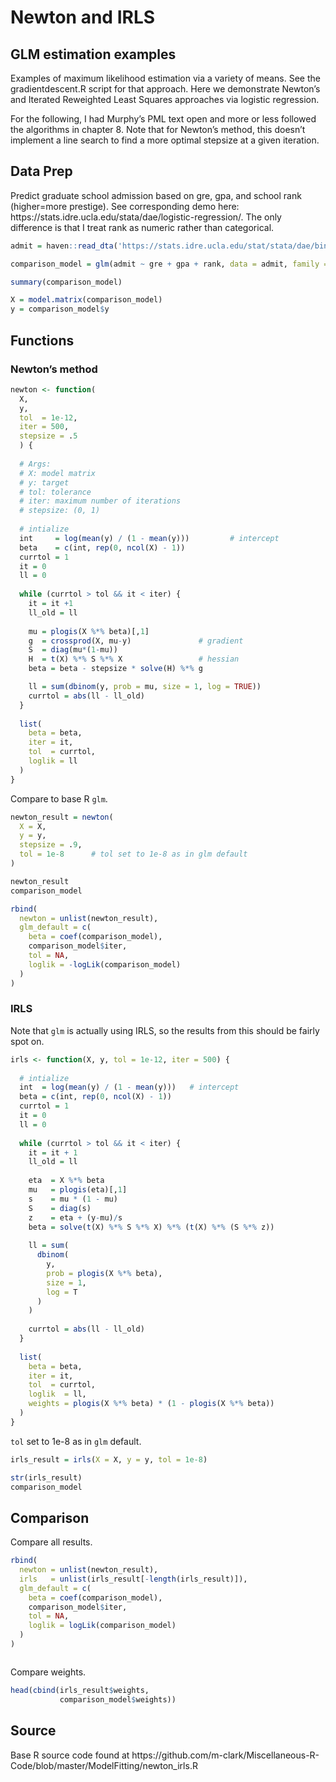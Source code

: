 # Newton and IRLS


## GLM estimation examples

Examples of maximum likelihood estimation via a variety of means.  See the
gradientdescent.R script for that approach.  Here we demonstrate Newton's and
Iterated Reweighted Least Squares approaches via logistic regression.


For the following, I had Murphy's PML text open and more or less followed the 
algorithms in chapter 8.  Note that for Newton's method, this doesn't
implement a line search to find a more optimal stepsize at a given iteration.

## Data Prep

Predict graduate school admission based on gre, gpa, and school rank
(higher=more prestige). See corresponding demo here:
https://stats.idre.ucla.edu/stata/dae/logistic-regression/. The only
difference is that I treat rank as numeric rather than categorical.

```r
admit = haven::read_dta('https://stats.idre.ucla.edu/stat/stata/dae/binary.dta')

comparison_model = glm(admit ~ gre + gpa + rank, data = admit, family = binomial)

summary(comparison_model)

X = model.matrix(comparison_model)
y = comparison_model$y
```




## Functions
### Newton's method

```r
newton <- function(
  X,
  y,
  tol  = 1e-12,
  iter = 500,
  stepsize = .5
  ) {
  
  # Args: 
  # X: model matrix
  # y: target
  # tol: tolerance
  # iter: maximum number of iterations
  # stepsize: (0, 1)
  
  # intialize
  int     = log(mean(y) / (1 - mean(y)))         # intercept
  beta    = c(int, rep(0, ncol(X) - 1))
  currtol = 1
  it = 0
  ll = 0
  
  while (currtol > tol && it < iter) {
    it = it +1
    ll_old = ll
    
    mu = plogis(X %*% beta)[,1]
    g  = crossprod(X, mu-y)               # gradient
    S  = diag(mu*(1-mu)) 
    H  = t(X) %*% S %*% X                 # hessian
    beta = beta - stepsize * solve(H) %*% g

    ll = sum(dbinom(y, prob = mu, size = 1, log = TRUE))
    currtol = abs(ll - ll_old)
  }
  
  list(
    beta = beta,
    iter = it,
    tol  = currtol,
    loglik = ll
  )
}

```

Compare to base R `glm`.

```r
newton_result = newton(
  X = X,
  y = y,
  stepsize = .9,
  tol = 1e-8      # tol set to 1e-8 as in glm default
) 

newton_result
comparison_model

rbind(
  newton = unlist(newton_result),
  glm_default = c(
    beta = coef(comparison_model),
    comparison_model$iter,
    tol = NA,
    loglik = -logLik(comparison_model)
  )
)
```






### IRLS 

Note that `glm` is actually using IRLS, so the results from this should be
fairly spot on.

```r
irls <- function(X, y, tol = 1e-12, iter = 500) {
  
  # intialize
  int  = log(mean(y) / (1 - mean(y)))   # intercept
  beta = c(int, rep(0, ncol(X) - 1))
  currtol = 1
  it = 0
  ll = 0
  
  while (currtol > tol && it < iter) {
    it = it + 1
    ll_old = ll
    
    eta  = X %*% beta
    mu   = plogis(eta)[,1]
    s    = mu * (1 - mu)
    S    = diag(s)
    z    = eta + (y-mu)/s
    beta = solve(t(X) %*% S %*% X) %*% (t(X) %*% (S %*% z))
    
    ll = sum(
      dbinom(
        y,
        prob = plogis(X %*% beta),
        size = 1,
        log = T
      )
    )
    
    currtol = abs(ll - ll_old)
  }
  
  list(
    beta = beta,
    iter = it,
    tol  = currtol,
    loglik  = ll,
    weights = plogis(X %*% beta) * (1 - plogis(X %*% beta))
  )
}
```

`tol` set to 1e-8 as in `glm` default.

```r
irls_result = irls(X = X, y = y, tol = 1e-8) 

str(irls_result)
comparison_model
```
 


## Comparison

Compare all results.

```r
rbind(
  newton = unlist(newton_result),
  irls   = unlist(irls_result[-length(irls_result)]),
  glm_default = c(
    beta = coef(comparison_model),
    comparison_model$iter,
    tol = NA,
    loglik = logLik(comparison_model)
  )
)



```

Compare weights.

```r
head(cbind(irls_result$weights,
           comparison_model$weights))
```






## Source

Base R source code found at https://github.com/m-clark/Miscellaneous-R-Code/blob/master/ModelFitting/newton_irls.R